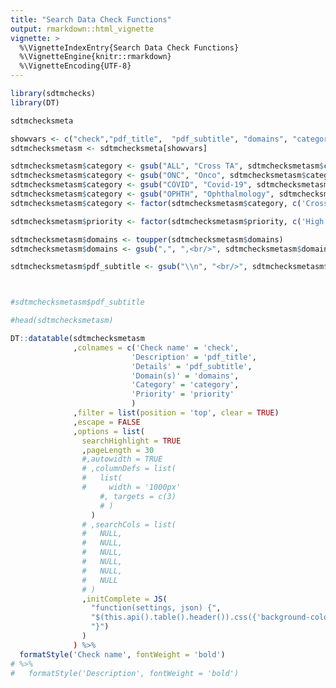```yaml
---
title: "Search Data Check Functions"
output: rmarkdown::html_vignette
vignette: >
  %\VignetteIndexEntry{Search Data Check Functions}
  %\VignetteEngine{knitr::rmarkdown}
  %\VignetteEncoding{UTF-8}
---
```




```r

library(sdtmchecks)  
library(DT)  

sdtmchecksmeta

```

```r

showvars <- c("check","pdf_title",  "pdf_subtitle", "domains", "category", "priority")
sdtmchecksmetasm <- sdtmchecksmeta[showvars]

sdtmchecksmetasm$category <- gsub("ALL", "Cross TA", sdtmchecksmetasm$category)
sdtmchecksmetasm$category <- gsub("ONC", "Onco", sdtmchecksmetasm$category)
sdtmchecksmetasm$category <- gsub("COVID", "Covid-19", sdtmchecksmetasm$category)
sdtmchecksmetasm$category <- gsub("OPHTH", "Ophthalmology", sdtmchecksmetasm$category)
sdtmchecksmetasm$category <- factor(sdtmchecksmetasm$category, c('Cross TA', 'Onco', 'Covid-19', 'Ophthalmology'))

sdtmchecksmetasm$priority <- factor(sdtmchecksmetasm$priority, c('High', 'Medium', 'Low'))

sdtmchecksmetasm$domains <- toupper(sdtmchecksmetasm$domains)
sdtmchecksmetasm$domains <- gsub(",", ",<br/>", sdtmchecksmetasm$domains)

sdtmchecksmetasm$pdf_subtitle <- gsub("\\n", "<br/>", sdtmchecksmetasm$pdf_subtitle)



#sdtmchecksmetasm$pdf_subtitle

#head(sdtmchecksmetasm)

DT::datatable(sdtmchecksmetasm
              ,colnames = c('Check name' = 'check',
                           'Description' = 'pdf_title',
                           'Details' = 'pdf_subtitle',
                           'Domain(s)' = 'domains',
                           'Category' = 'category',
                           'Priority' = 'priority'
                           )
              ,filter = list(position = 'top', clear = TRUE)
              ,escape = FALSE
              ,options = list(
                searchHighlight = TRUE
                ,pageLength = 30
                #,autowidth = TRUE
                # ,columnDefs = list(
                #   list(
                #     width = '1000px'
                    #, targets = c(3)
                    # )
                  )
                # ,searchCols = list(
                #   NULL,
                #   NULL, 
                #   NULL, 
                #   NULL,
                #   NULL,
                #   NULL
                # )
                ,initComplete = JS(
                  "function(settings, json) {",
                  "$(this.api().table().header()).css({'background-color': '#61c398', 'color': '#fff'});",
                  "}")
                )
              ) %>%
  formatStyle('Check name', fontWeight = 'bold') 
# %>%
#   formatStyle('Description', fontWeight = 'bold') 


  

```
 
